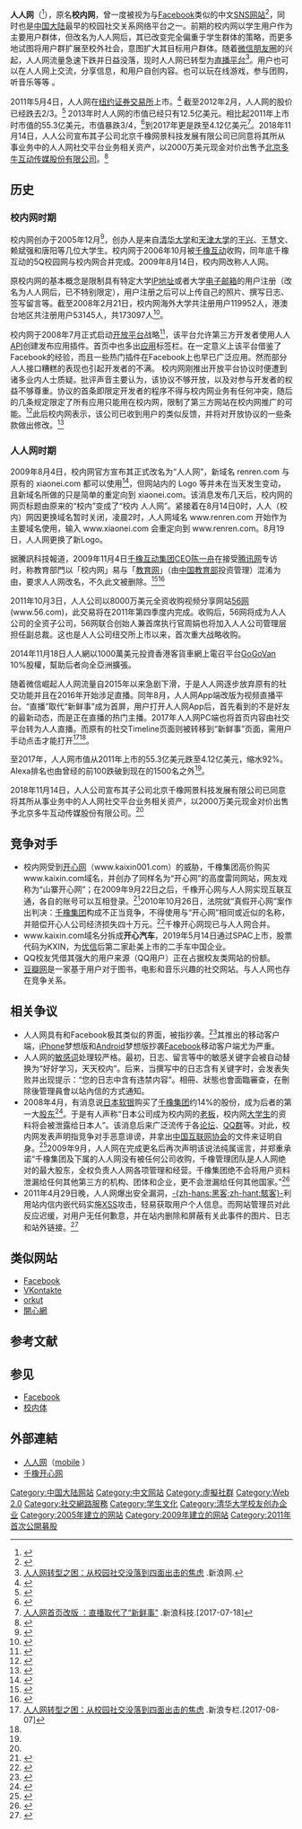 {{Dablink|此条目包含千橡公司旗下原有产品“开心网”的有关介绍，关于程炳皓创办的同名网站，请转到[[开心网|开心网]]。}}

{{Infobox website
| name           = 人人网
| logo           =  RENREN_NET_LOGO.jpg
| url            = {{URL|http://www.renren.com|www.renren.com}}
| alexa          = {{increase}}{{flagicon|世界}} 808<br>{{flagicon|PRC}} 103 <br>{{as of|2021|3|5}}<ref name="alexa">{{cite web |url= http://www.alexa.com/siteinfo/renren.com |title= renren.com Site Info |publisher= [[Alexa_Internet|Alexa Internet]] |accessdate= 2021-03-05 |archive-date= 2013-12-11 |archive-url= https://web.archive.org/web/20131211112009/http://www.alexa.com/siteinfo/renren.com |dead-url= no }}</ref><!--Updated monthly by OKBot.-->
| current_status = 活跃
| owner          = 多牛传媒 
| commercial     = 是
| type           = [[社交网络|社交网络]]
| language       = [[中文|中文]]
| registration   = 需要
| launch_date    = {{Start date and age|2005|12|8}}
}}

{{Infobox Company
| name           = 
| company_type=上市公司
| traded_as ={{nyse|RENN}}
| foundation  =  2010年8月9日<ref>[qyxy.baic.gov.cn/xycx/queryCreditAction!qyxq_view.dhtml?reg_bus_ent_id=a1a1a1a02a1dfb52012a54a7ded259d9 企业详细]</ref>
| location  = {{CHN}}[[北京市|北京市]][[朝阳区|朝阳区]]酒仙桥中路18号国投创意信息产业园北楼1层
| key_people  = [[王兴_(网站创办者)|王兴]]（创始人）<br/>[[陈一舟|陈一舟]]（[[CEO|CEO]]）
| industry  = [[互联网|互联网]]
| products  = [[社交網絡服務|社交網絡服務]]
| parent  = [[DoNews|多牛互动]]（2018-至今）<br>[[千橡互动|千橡互动]]（2006-2018年）
|company_slogan=中國領先的實名制SNS社交網路
}}

'''人人网'''（{{nyse|RENN}}<ref>{{cite web|url=http://blog.wallstreetgrand.com/tag/nyserenn/|publisher=Wall Street Grand|title=FaceBook Of China RenRen (NYSE:RENN) To IPO|date=2011-05-02|deadurl=yes|archiveurl=https://web.archive.org/web/20110506001101/http://blog.wallstreetgrand.com/tag/nyserenn/|archivedate=2011-05-06|accessdate=2011-05-04}}</ref>），原名'''校内网'''，曾一度被视为与[[Facebook|Facebook]]类似的中文[[社交网络服务|SNS网站]]<ref>{{Cite web |url=http://www.techweb.com.cn/internet/2011-04-21/1021872.shtml |title=人人网的三大争议：山寨、真假开心及被上市 |accessdate=2012-03-20 |archive-date=2019-05-02 |archive-url=https://web.archive.org/web/20190502134025/http://www.techweb.com.cn/internet/2011-04-21/1021872.shtml |dead-url=no }}</ref>，同时也是[[中国大陆|中国大陆]]最早的校园社交关系网络平台之一。前期的校内网以学生用户作为主要用户群体，但改名为人人网后，其已改变完全偏重于学生群体的策略，而更多地试图将用户群扩展至校外社会，意图扩大其目标用户群体。随着[[微信朋友圈|微信朋友圈]]的兴起，人人网流量急速下跌并日益没落，现时人人网已转型为[[直播平台|直播平台]]<ref>[http://tech.sina.com.cn/csj/2017-08-07/doc-ifyitapp1957558.shtml 人人网转型之困：从校园社交没落到四面出击的焦虑] {{Wayback|url=http://tech.sina.com.cn/csj/2017-08-07/doc-ifyitapp1957558.shtml |date=20200918214049 }}.新浪网.</ref>。用户也可以在人人网上交流，分享信息，和用户自创内容。也可以玩在线游戏，参与团购，听音乐等等 。

2011年5月4日，人人网在[[纽约证券交易所|纽约证券交易所]]上市。<ref>{{cite news|url=http://tech.163.com/11/0504/21/73889RI500094KKU.html|publisher=网易|title=人人纽交所上市 首日开盘价19.5美元|date=2011-05-04|accessdate=2011-05-04|archive-date=2020-12-01|archive-url=https://web.archive.org/web/20201201191350/https://tech.163.com/11/0504/21/73889RI500094KKU.html|dead-url=no}}</ref> 截至2012年2月，人人网的股价已经跌去2/3。<ref>{{cite news|url=http://www.ftchinese.com/story/001043224|publisher=FT中文网|title=需要朋友的人人网|date=2012-02-17|accessdate=2012-03-05|archive-date=2020-11-28|archive-url=https://web.archive.org/web/20201128053311/http://www.ftchinese.com/story/001043224|dead-url=no}}</ref> 2013年时人人网的市值已经只有12.5亿美元。相比起2011年上市时市值的55.3亿美元，市值暴跌3/4，<ref>{{cite news|url=http://finance.sina.com/gb/economy/chinanews/20140519/23571036952.html|publisher=新浪网|title=人人网三年市值暴跌3/4 面临全方位激烈竞争|date=2014-05-20|accessdate=2014-05-20|archive-date=2020-11-30|archive-url=https://web.archive.org/web/20201130053926/http://finance.sina.com/gb/economy/chinanews/20140519/23571036952.html|dead-url=no}}</ref>到2017年更是跌至4.12亿美元<ref name="#1">[http://tech.sina.com.cn/i/2017-07-19/doc-ifyiakur9589576.shtml 人人网首页改版 ：直播取代了“新鲜事”] {{Wayback|url=http://tech.sina.com.cn/i/2017-07-19/doc-ifyiakur9589576.shtml |date=20181114100639 }}.新浪科技.[2017-07-18]</ref>。2018年11月14日，人人公司宣布其子公司北京千橡网景科技发展有限公司已同意将其所从事业务中的人人网社交平台业务相关资产，以2000万美元现金对价出售予[[DoNews|北京多牛互动传媒股份有限公司]]。<ref name=":0">{{Cite web|url=http://www.xinhuanet.com/fortune/2018-11/14/c_129993846.htm|title=社交平台人人网被卖了！前身是王兴创业项目校内网-新华网|accessdate=2018-11-14|work=www.xinhuanet.com|archive-date=2020-12-06|archive-url=https://web.archive.org/web/20201206013535/http://www.xinhuanet.com/fortune/2018-11/14/c_129993846.htm|dead-url=no}}</ref>

== 历史 ==
=== 校内网时期 ===
校内网创办于2005年12月<ref>{{cite web |url=http://xiaonei.com/info/About.do |title=校内网─关于本站 |accessdate=2008-03-05 |publisher=千橡公司 |language=zh-hans |deadurl=yes |archiveurl=https://archive.is/20130428150611/http://xiaonei.com/info/About.do |archivedate=2013-04-28 }}</ref>，创办人是来自[[清华大学|清华大学]]和[[天津大学|天津大学]]的[[王兴_(网站创办者)|王兴]]、王慧文、赖斌强和唐阳等几位大学生。校内网于2006年10月被[[千橡互动|千橡互动]]收购，同年底千橡互动的5Q校园网与校内网合并完成。2009年8月14日，校内网改称人人网。

原校内网的基本概念是限制具有特定大学[[IP地址|IP地址]]或者大学[[电子邮箱|电子邮箱]]的用户注册（改名为人人网后，已不特别限定），用户注册之后可以上传自己的照片、撰写日志、签写留言等。截至2008年2月21日，校内网海外大学共注册用户119952人，港澳台地区共注册用户53145人，共173097人<ref>{{cite news | first= | last= | coauthors= | title=校内网海外用户增长呈加速趋势 3个月翻一倍 | date=2008-02-26 | publisher=信息時報 | url=http://tech.sina.com.cn/i/2008-02-26/11012042683.shtml | accessdate=2008-03-05 | language=zh-hans | archive-date=2019-05-02 | archive-url=https://web.archive.org/web/20190502144612/http://tech.sina.com.cn/i/2008-02-26/11012042683.shtml | dead-url=no }}</ref>。

校内网于2008年7月正式启动[[开放平台|开放平台]]战略<ref>{{cite web |url=http://publish.it168.com/2008/0708/20080708032201.shtml |title=创新成就将来 校内网推出开放平台 |accessdate=2008-08-05 |publisher=IT168 |language=zh-hans |deadurl=yes |archiveurl=https://web.archive.org/web/20111021053542/http://publish.it168.com/2008/0708/20080708032201.shtml |archivedate=2011-10-21 }}</ref>，该平台允许第三方开发者使用人人[[API|API]]创建发布应用插件。首页中也多出[[应用|应用]]标签栏。在一定意义上该平台借鉴了Facebook的经验，而且一些热门插件在Facebook上也早已广泛应用。然而部分人人接口糟糕的表现也引起开发者的不满。
校内网刚推出开放平台协议时便遭到诸多业内人士质疑。批评声音主要认为，该协议不够开放，以及对参与开发者的权益不够尊重。协议的首条即限定开发者的程序不得与校内网业务有任何冲突，随后的几条规定限定了所有应用只能用在校内网，限制了第三方网站在校内网推广的可能。<ref>{{cite web |url=http://tech.sina.com.cn/i/2008-07-10/11252317558.shtml |title=校内网开放平台协议被指霸王条款 |accessdate=2008-07-10 |publisher=新浪科技 |language=zh-hans |archive-date=2019-05-02 |archive-url=https://web.archive.org/web/20190502223453/http://tech.sina.com.cn/i/2008-07-10/11252317558.shtml |dead-url=no }}</ref>此后校内网表示，该公司已收到用户的类似反馈，并将对开放协议的一些条款做出修改。<ref>{{cite web |url=http://tech.sina.com.cn/i/2008-07-10/14092317886.shtml |title=校内网修改开放平台协议 |accessdate=2008-07-10 |publisher=新浪科技 |language=zh-hans |archive-date=2019-05-02 |archive-url=https://web.archive.org/web/20190502150938/http://tech.sina.com.cn/i/2008-07-10/14092317886.shtml |dead-url=no }}</ref>

=== 人人网时期 ===
2009年8月4日，校内网官方宣布其正式改名为“人人网”，新域名 renren.com 与原有的 xiaonei.com 都可以使用<ref>{{cite web |url=http://www.xiaonei.com/renren/ |title=校内网─每一次改变都是携手成长 |accessdate=2009-08-04 |publisher=千橡公司 |language=zh-hans }}{{Dead link|date=2019年11月 |bot=InternetArchiveBot |fix-attempted=yes }}</ref>，但网站内的 Logo 等并未在当天发生变动，且新域名所做的只是简单的重定向到 xiaonei.com。该消息发布几天后，校内网的网页标题由原来的“校内”变成了“校内 人人网”。紧接着在8月14日0时，人人（校内）网因更换域名暂时关闭，凌晨2时，人人网域名 www.renren.com 开始作为主要域名使用，输入 www.xiaonei.com 会重定向到 www.renren.com。8月19日，人人网更换了新Logo。

据騰訊科技報道，2009年11月4日[[千橡互动|千橡互动集团]]CEO[[陈一舟|陈一舟]]在接受[[腾讯|腾讯网]]专访时，称教育部門以「校内网」易与「[[教育网|教育网]]」（由[[中华人民共和国教育部|中国教育部]]投资管理）混淆为由，要求人人网改名，不久此文被删除。<ref>{{cite web|url=http://www.chinaz.com/News/IT/11059EL2009.html|title=陈一舟自曝校内网改名内幕 遭机构和对手暗算|accessdate=2009-11-21|deadurl=yes|archiveurl=https://archive.is/20091108163417/http://www.chinaz.com/News/IT/11059EL2009.html|archivedate=2009-11-08}}</ref><ref>{{cite web|url=http://www.it.com.cn/news/rsbd/2009/11/05/08/664454.html|title=陈一舟自曝校内网改名内幕 遭机构和对手暗算|accessdate=2013-01-26|deadurl=yes|archiveurl=https://web.archive.org/web/20130708092910/http://www.it.com.cn/news/rsbd/2009/11/05/08/664454.html|archivedate=2013-07-08}}</ref>

2011年10月3日，人人公司以8000万美元全资收购视频分享网站[[56网|56网]](www.56.com)，此交易将在2011年第四季度内完成。收购后，56网将成为人人公司的全资子公司，56网联合创始人兼首席执行官周娟也将加入人人公司管理层担任副总裁。这也是人人公司纽交所上市以来，首次重大战略收购。

2014年11月18日人人網以1000萬美元投資香港客貨車網上電召平台[[GoGoVan|GoGoVan]] 10%股權，幫助后者向全亞洲擴張。

随着微信崛起人人网流量自2015年以来急剧下滑，于是人人网逐步放弃原有的社交功能并且在2016年开始涉足直播。同年8月，人人网App端改版为视频直播平台。“直播”取代“新鲜事”成为首屏，用户打开人人网App后，首先看到的不是好友的最新动态，而是正在直播的热门主播。2017年人人网PC端也将首页内容由社交平台转为人人直播。而原有的社交Timeline页面则被转移到“新鲜事”页面，需用户手动点击才能打开<ref>[http://tech.sina.com.cn/csj/2017-08-07/doc-ifyitapp1957558.shtml 人人网转型之困：从校园社交没落到四面出击的焦虑] {{Wayback|url=http://tech.sina.com.cn/csj/2017-08-07/doc-ifyitapp1957558.shtml |date=20200918214049 }}.新浪专栏.[2017-08-07]</ref><ref name="#1"/>。

至2017年，人人网市值从2011年上市的55.3亿美元跌至4.12亿美元，缩水92%。Alexa排名也由曾经的前100跌破到现在的1500名之外<ref name="#1"/>。

2018年11月14日，人人公司宣布其子公司北京千橡网景科技发展有限公司已同意将其所从事业务中的人人网社交平台业务相关资产，以2000万美元现金对价出售予北京多牛互动传媒股份有限公司。<ref name=":0" />

== 竞争对手 ==
* 校内网受到[[开心网|开心网]]（www.kaixin001.com）的威胁，千橡集团高价购买www.kaixin.com域名，并创办了同样名为“开心网”的高度雷同网站，网友戏称为“山寨开心网”；在2009年9月22日之后，千橡开心网与人人网实现互联互通，各自的账号可以互相登录。<ref>{{cite web|language=zh-cn|url=http://www.cnbeta.com/articles/93982.htm|title=开心网与人人网实现互联互通|publisher=cnBeta|accessdate=2009-11-10|archive-date=2015-09-23|archive-url=https://web.archive.org/web/20150923222327/http://www.cnbeta.com/articles/93982.htm|dead-url=no}}</ref>2010年10月26日，法院就“真假开心网”案作出判决：[[千橡集团|千橡集团]]构成不正当竞争，不得使用与“开心网”相同或近似的名称，并赔偿开心人公司经济损失四十万元。<ref>{{cite web| language =| publisher =南方周末| title =千橡赔偿40万 停用“开心网”名称 “真假开心网案”宣判| url =http://www.infzm.com/content/51751| date =2010-11-08| deadurl =yes| archiveurl =https://archive.is/20130426164509/http://www.infzm.com/content/51751| archivedate =2013-04-26| accessdate =2010-10-26}}</ref>千橡开心网现已与人人网合并。
* www.kaixin.com域名分拆成'''开心汽车'''，2019年5月14日通过SPAC上市，股票代码为KXIN，为[[优信|优信]]后第二家赴美上市的二手车中国企业。
* QQ校友凭借其强大的用户来源（QQ用户）正在占据校友类网站的份额。
* [[豆瓣网|豆瓣网]]是一家基于用户对于图书，电影和音乐兴趣的社交网站。与人人网也存在竞争关系。

== 相关争议 ==
* 人人网具有和Facebook极其类似的界面，被指抄袭。<ref>{{cite web |url=http://www.it.com.cn/f/campus/081/8/533475.htm |title=2007年度十大抄袭事件 举国年终抄袭总结 |accessdate=2008-05-15 |publisher=IT世界网 |language=zh-hans |deadurl=yes |archiveurl=https://web.archive.org/web/20080520224059/http://www.it.com.cn/f/campus/081/8/533475.htm |archivedate=2008-05-20 }}</ref>其推出的移动客户端，[[iPhone|iPhone]]梦想版和[[Android|Android]]梦想版抄袭[[Facebook|Facebook]]移动客户端尤为严重。
* 人人网的[[关键字过滤|敏感词]]处理较严格。最初，日志、留言等中的敏感关键字会被自动替换为“好好学习，天天校内”。后来，当撰写中的日志含有关键字时，会发表失败并出现提示：“您的日志中含有违禁内容”。相冊、狀態也會面臨審查，在刪除後管理員會以站內信的方式通知。
* 2008年4月，有消息说[[日本|日本]][[软银|软银]]购买了[[千橡集团|千橡集团]]约14%的股份，成为后者的第一大[[股东|股东]]<ref>{{cite web |url=http://tech.sina.com.cn/focus/sbcvc_oaks/ |title=日本软银入股千橡互动专题 |accessdate=2008-08-05 |publisher=新浪科技 |language=zh-hans |archive-date=2019-05-02 |archive-url=https://web.archive.org/web/20190502214336/http://tech.sina.com.cn/focus/sbcvc_oaks/ |dead-url=no }}</ref>。于是有人声称“日本公司成为校内网的[[老板|老板]]，校内网[[大学生|大学生]]的资料将会被泄露给日本人”。该消息后来广泛流传于各[[网络论坛|论坛]]、[[QQ群|QQ群]]等。对此，校内网发表声明指竞争对手恶意诽谤，并拿出[[中国互联网协会|中国互联网协会]]的文件来证明自身。<ref>{{cite web|url=http://edu.people.com.cn/GB/7303668.html|title=中国互联网协会出据校内网信用状况证明|accessdate=2010-07-12|publisher=人民网教育频道|language=zh-hans|archive-date=2016-03-04|archive-url=https://web.archive.org/web/20160304094412/http://edu.people.com.cn/GB/7303668.html|dead-url=no}}</ref>2009年9月，人人网在完成更名后再次声明该说法纯属谣言，并郑重承诺“千橡集团及下属的人人网没有被任何公司收购，千橡管理团队是人人网绝对的最大股东，全权负责人人网各项管理和经营。千橡集团绝不会将用户资料泄漏给任何其他第三方的机构、团体和企业，更不会泄漏给任何其他国家。”<ref>{{cite web|url=http://www.renren.com/renren/notice/|title=人人网 - 人人承诺|accessdate=2009-09-12|publisher=千橡集团|language=zh-hans|deadurl=yes|archiveurl=https://web.archive.org/web/20100206032247/http://www.renren.com/renren/notice/|archivedate=2010-02-06}}</ref>
* 2011年4月29日晚，人人网爆出安全漏洞，[[黑客|-{zh-hans:黑客;zh-hant:駭客}-]]利用站内信内嵌代码实施[[XSS|XSS]]攻击，轻易获取用户个人信息。而网站管理员对此反应迟缓，对用户无任何歉意，并在站内删除和屏蔽有关此事件的图片、日志和站外链接。<ref>{{cite web |url=http://vistb.net/2011/04/renren-site-msg-virus/ |title=“站内信”事件浅析 |accessdate=2011-04-30 |publisher=VISTB.NET |language=zh-hant |archiveurl=https://web.archive.org/web/20140318124034/http://vistb.net/2011/04/renren-site-msg-virus/ |archivedate=2014-03-18 |deadurl=yes }}</ref>

== 类似网站 ==
* [[Facebook|Facebook]]
* [[VKontakte|VKontakte]]
* [[orkut|orkut]]
* [[開心網|開心網]]

== 参考文献 ==
{{reflist|2}}

== 参见 ==
* [[Facebook|Facebook]]
* [[校内体|校内体]]

== 外部連結 ==
* [http://www.renren.com 人人网]{{Wayback|url=http://www.renren.com/ |date=20191107073459 }}（[http://m.renren.com/ mobile] {{Wayback|url=http://m.renren.com/ |date=20170218005434 }}）
* [https://web.archive.org/web/20170318091301/http://kaixin.com/ 千橡开心网]

{{Online social networking}}

[[Category:中国大陆网站|Category:中国大陆网站]]
[[Category:中文网站|Category:中文网站]]
[[Category:虛擬社群|Category:虛擬社群]]
[[Category:Web_2.0|Category:Web 2.0]]
[[Category:社交網路服務|Category:社交網路服務]]
[[Category:学生文化|Category:学生文化]]
[[Category:清华大学校友创办企业|Category:清华大学校友创办企业]]
[[Category:2005年建立的网站|Category:2005年建立的网站]]
[[Category:2009年建立的网站|Category:2009年建立的网站]]
[[Category:2011年首次公開募股|Category:2011年首次公開募股]]